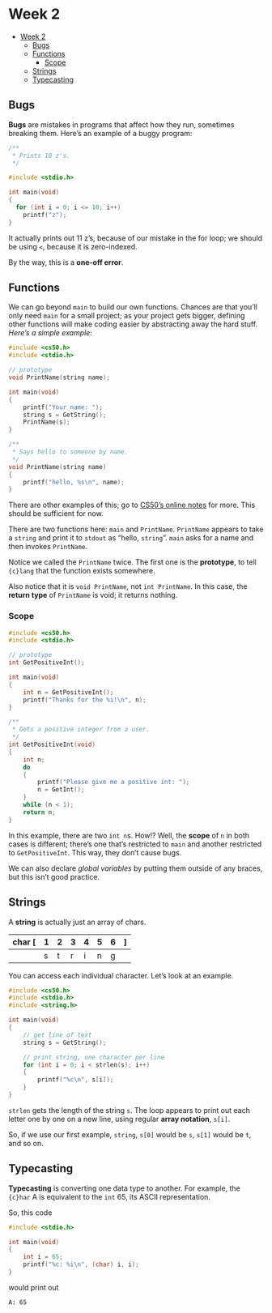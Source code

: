 # Week 2

<!-- toc orderedList:0 depthFrom:1 depthTo:6 -->

- [Week 2](#week-2)
	- [Bugs](#bugs)
	- [Functions](#functions)
		- [Scope](#scope)
	- [Strings](#strings)
	- [Typecasting](#typecasting)

<!-- tocstop -->

## Bugs
**Bugs** are mistakes in programs that affect how they run, sometimes breaking them. Here's an example of a buggy program:

```c
/**
 * Prints 10 z's.
 */

#include <stdio.h>

int main(void)
{
  for (int i = 0; i <= 10; i++)
    printf("z");
}
```

It actually prints out 11 z's, because of our mistake in the for loop; we should be using `<`, because it is zero-indexed.

By the way, this is a **one-off error**.

## Functions
We can go beyond `main` to build our own functions. Chances are that you'll only need `main` for a small project; as your project gets bigger, defining other functions will make coding easier by abstracting away the hard stuff. *Here's a simple example*:

```c
#include <cs50.h>
#include <stdio.h>

// prototype
void PrintName(string name);

int main(void)
{
    printf("Your name: ");
    string s = GetString();
    PrintName(s);
}

/**
 * Says hello to someone by name.
 */
void PrintName(string name)
{
    printf("hello, %s\n", name);
}
```

There are other examples of this; go to [CS50's online notes](http://cdn.cs50.net/2015/fall/lectures/2/m/notes2m/notes2m.html#functions) for more. This should be sufficient for now.

There are two functions here: `main` and `PrintName`. `PrintName` appears to take a `string` and print it to `stdout` as "hello, `string`". `main` asks for a name and then invokes `PrintName`.

Notice we called the `PrintName` twice. The first one is the **prototype**, to tell `{c}lang` that the function exists somewhere.

Also notice that it is `void PrintName`, not `int PrintName`. In this case, the **return type** of `PrintName` is void; it returns nothing.

### Scope
```c
#include <cs50.h>
#include <stdio.h>

// prototype
int GetPositiveInt();

int main(void)
{
    int n = GetPositiveInt();
    printf("Thanks for the %i!\n", n);
}

/**
 * Gets a positive integer from a user.
 */
int GetPositiveInt(void)
{
    int n;
    do
    {
        printf("Please give me a positive int: ");
        n = GetInt();
    }
    while (n < 1);
    return n;
}
```

In this example, there are two `int n`s. How!? Well, the **scope** of `n` in both cases is different; there's one that's restricted to `main` and another restricted to `GetPositiveInt`. This way, they don't cause bugs.

We can also declare *global variables* by putting them outside of any braces, but this isn't good practice.

## Strings
A **string** is actually just an array of chars.

| char [| 1  | 2  | 3  | 4  | 5  | 6  | ]  |
| :-    | :- | :- | :- | :- | :- | :- | :- |
|       | s  | t  | r  | i  | n  | g  |    |

You can access each individual character. Let's look at an example.

```c
#include <cs50.h>
#include <stdio.h>
#include <string.h>

int main(void)
{
    // get line of text
    string s = GetString();

    // print string, one character per line
    for (int i = 0; i < strlen(s); i++)
    {
        printf("%c\n", s[i]);
    }
}
```

`strlen` gets the length of the string `s`. The loop appears to print out each letter one by one on a new line, using regular **array notation**, `s[i]`.

So, if we use our first example, `string`, `s[0]` would be `s`, `s[1]` would be `t`, and so on.

## Typecasting
**Typecasting** is converting one data type to another. For example, the `{c}har` A is equivalent to the `int` 65, its ASCII representation.

So, this code

```c
#include <stdio.h>

int main(void)
{
    int i = 65;
    printf("%c: %i\n", (char) i, i);
}
```

would print out

```bash
A: 65
```
